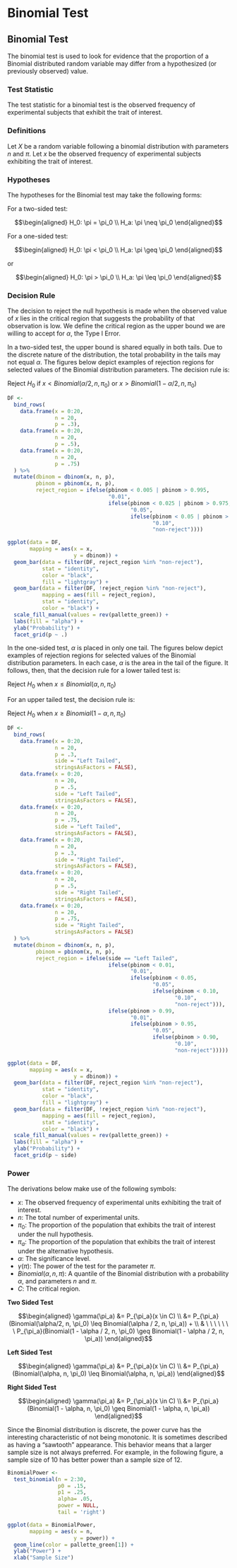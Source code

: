 # Binomial Test

## Binomial Test

The binomial test is used to look for evidence that the proportion of a Binomial distributed random variable may differ from a hypothesized (or previously observed) value.

### Test Statistic

The test statistic for a binomial test is the observed frequency of experimental subjects that exhibit the trait of interest.  

### Definitions

Let $X$ be a random variable following a binomial distribution with parameters $n$ and $\pi$. Let $x$ be the observed frequency of experimental subjects exhibiting the trait of interest. 

### Hypotheses

The hypotheses for the Binomial test may take the following forms:

For a two-sided test:

$$\begin{aligned}
H_0: \pi = \pi_0 \\
H_a: \pi \neq \pi_0
\end{aligned}$$

For a one-sided test:

$$\begin{aligned}
H_0: \pi < \pi_0 \\
H_a: \pi \geq \pi_0
\end{aligned}$$

or 

$$\begin{aligned}
H_0: \pi > \pi_0 \\
H_a: \pi \leq \pi_0
\end{aligned}$$

### Decision Rule

The decision to reject the null hypothesis is made when the observed value of $x$ lies in the critical region that suggests the probability of that observation is low. We define the critical region as the upper bound we are willing to accept for $\alpha$, the Type I Error.

In a two-sided test, the upper bound is shared equally in both tails. Due to the discrete nature of the distribution, the total probability in the tails may not equal $\alpha$. The figures below depict examples of rejection regions for selected values of the Binomial distribution parameters. The decision rule is:

Reject $H_0$ if $x < Binomial(\alpha/2, n, \pi_0)$ or $x > Binomial(1 - \alpha/2, n, \pi_0)$

```r
DF <- 
  bind_rows(
    data.frame(x = 0:20,
               n = 20,
               p = .3),
    data.frame(x = 0:20,
               n = 20,
               p = .5),
    data.frame(x = 0:20,
               n = 20,
               p = .75)
  ) %>%
  mutate(dbinom = dbinom(x, n, p),
         pbinom = pbinom(x, n, p),
         reject_region = ifelse(pbinom < 0.005 | pbinom > 0.995,
                                "0.01",
                                ifelse(pbinom < 0.025 | pbinom > 0.975,
                                       "0.05",
                                       ifelse(pbinom < 0.05 | pbinom > .95,
                                              "0.10",
                                              "non-reject"))))

ggplot(data = DF,
       mapping = aes(x = x,
                     y = dbinom)) + 
  geom_bar(data = filter(DF, reject_region %in% "non-reject"),
           stat = "identity",
           color = "black",
           fill = "lightgray") + 
  geom_bar(data = filter(DF, !reject_region %in% "non-reject"),
           mapping = aes(fill = reject_region),
           stat = "identity",
           color = "black") +
  scale_fill_manual(values = rev(pallette_green)) + 
  labs(fill = "alpha") + 
  ylab("Probability") + 
  facet_grid(p ~ .)
```

In the one-sided test, $\alpha$ is placed in only one tail. The figures below depict examples of rejection regions for selected values of the Binomial distribution parameters. In each case, $\alpha$ is the area in the tail of the figure. It follows, then, that the decision rule for a lower tailed test is:

Reject $H_0$ when $x \leq Binomial(\alpha, n, \pi_0)$

For an upper tailed test, the decision rule is:

Reject $H_0$ when $x \geq Binomial(1 - \alpha, n, \pi_0)$

```r
DF <- 
  bind_rows(
    data.frame(x = 0:20,
               n = 20,
               p = .3,
               side = "Left Tailed",
               stringsAsFactors = FALSE),
    data.frame(x = 0:20,
               n = 20,
               p = .5,
               side = "Left Tailed",
               stringsAsFactors = FALSE),
    data.frame(x = 0:20,
               n = 20,
               p = .75,
               side = "Left Tailed",
               stringsAsFactors = FALSE),
    data.frame(x = 0:20,
               n = 20,
               p = .3,
               side = "Right Tailed",
               stringsAsFactors = FALSE),
    data.frame(x = 0:20,
               n = 20,
               p = .5,
               side = "Right Tailed",
               stringsAsFactors = FALSE),
    data.frame(x = 0:20,
               n = 20,
               p = .75,
               side = "Right Tailed",
               stringsAsFactors = FALSE)
  ) %>%
  mutate(dbinom = dbinom(x, n, p),
         pbinom = pbinom(x, n, p),
         reject_region = ifelse(side == "Left Tailed",
                                ifelse(pbinom < 0.01,
                                       "0.01",
                                       ifelse(pbinom < 0.05,
                                              "0.05",
                                              ifelse(pbinom < 0.10,
                                                     "0.10",
                                                     "non-reject"))),
                                ifelse(pbinom > 0.99,
                                       "0.01",
                                       ifelse(pbinom > 0.95,
                                              "0.05",
                                              ifelse(pbinom > 0.90,
                                                     "0.10",
                                                     "non-reject")))))

ggplot(data = DF,
       mapping = aes(x = x,
                     y = dbinom)) + 
  geom_bar(data = filter(DF, reject_region %in% "non-reject"),
           stat = "identity",
           color = "black",
           fill = "lightgray") + 
  geom_bar(data = filter(DF, !reject_region %in% "non-reject"),
           mapping = aes(fill = reject_region),
           stat = "identity",
           color = "black") +
  scale_fill_manual(values = rev(pallette_green)) + 
  labs(fill = "alpha") + 
  ylab("Probability") + 
  facet_grid(p ~ side)
```

### Power

The derivations below make use of the following symbols:

* $x$: The observed frequency of experimental units exhibiting the trait of interest.
* $n$: The total number of experimental units.
* $\pi_0$: The proportion of the population that exhibits the trait of interest under the null hypothesis.
* $\pi_a$: The proportion of the population that exhibits the trait of interest under the alternative hypothesis.
* $\alpha$: The significance level.
* $\gamma(\pi)$: The power of the test for the parameter $\pi$.
* $Binomial(\alpha, n, \pi)$: A quantile of the Binomial distribution with a probability $\alpha$, and parameters $n$ and $\pi$.
* $C$: The critical region.

**Two Sided Test**

$$\begin{aligned}
\gamma(\pi_a) &= P_{\pi_a}(x \in C) \\
 &= P_{\pi_a}(Binomial(\alpha/2, n, \pi_0) \leq Binomial(\alpha / 2, n, \pi_a)) + \\
 & \ \ \ \ \ \ \ P_{\pi_a}(Binomial(1 - \alpha / 2, n, \pi_0) \geq Binomial(1 - \alpha / 2, n, \pi_a))
\end{aligned}$$

**Left Sided Test**

$$\begin{aligned}
\gamma(\pi_a) &= P_{\pi_a}(x \in C) \\
 &= P_{\pi_a}(Binomial(\alpha, n, \pi_0) \leq Binomial(\alpha, n, \pi_a)) 
\end{aligned}$$

**Right Sided Test**

$$\begin{aligned}
\gamma(\pi_a) &= P_{\pi_a}(x \in C) \\
 &= P_{\pi_a}(Binomial(1 - \alpha, n, \pi_0) \geq Binomial(1 - \alpha, n, \pi_a)) 
\end{aligned}$$

Since the Binomial distribution is discrete, the power curve has the interesting characteristic of not being monotonic.  It is sometimes described as having a "sawtooth" appearance. This behavior means that a larger sample size is not always preferred.  For example, in the following figure, a sample size of 10 has better power than a sample size of 12.

```r
BinomialPower <- 
  test_binomial(n = 2:30, 
                p0 = .15, 
                p1 = .25, 
                alpha= .05, 
                power = NULL,
                tail = 'right')

ggplot(data = BinomialPower,
       mapping = aes(x = n,
                     y = power)) + 
  geom_line(color = pallette_green[1]) + 
  ylab("Power") + 
  xlab("Sample Size")
```
